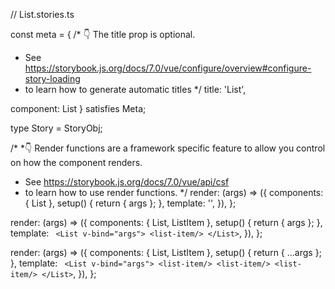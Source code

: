 // List.stories.ts



const meta = {
  /* 👇 The title prop is optional.
   * See https://storybook.js.org/docs/7.0/vue/configure/overview#configure-story-loading
   * to learn how to generate automatic titles
   */
  title: 'List',

  component: List
} satisfies Meta<typeof List>;

type Story = StoryObj<typeof List>;

/*
 *👇 Render functions are a framework specific feature to allow you control on how the component renders.
 * See https://storybook.js.org/docs/7.0/vue/api/csf
 * to learn how to use render functions.
 */
  render: (args) => ({
    components: { List },
    setup() {
      return { args };
    },
    template: '<List v-bind="args">',
  }),
};

  render: (args) => ({
    components: { List, ListItem },
    setup() {
      return { args };
    },
    template: `
      <List v-bind="args">
        <list-item/>
      </List>`,
  }),
};

  render: (args) => ({
    components: { List, ListItem },
    setup() {
      return { ...args };
    },
    template: `
      <List v-bind="args">
        <list-item/>
        <list-item/>
        <list-item/>
      </List>`,
  }),
};
